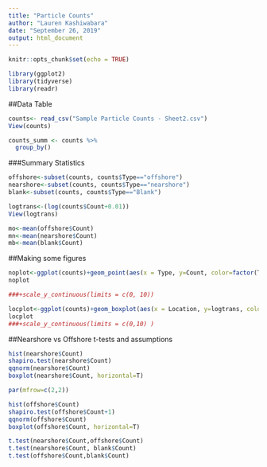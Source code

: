 ```yaml
---
title: "Particle Counts"
author: "Lauren Kashiwabara"
date: "September 26, 2019"
output: html_document
---
```


```r
knitr::opts_chunk$set(echo = TRUE)
```


```r
library(ggplot2)
library(tidyverse)
library(readr)
```

##Data Table
```r
counts<- read_csv("Sample Particle Counts - Sheet2.csv")
View(counts)

counts_summ <- counts %>% 
  group_by()

```

###Summary Statistics
```r
offshore<-subset(counts, counts$Type=="offshore")
nearshore<-subset(counts, counts$Type=="nearshore")
blank<-subset(counts, counts$Type=="Blank")

logtrans<-(log(counts$Count+0.01))
View(logtrans)

mo<-mean(offshore$Count)
mn<-mean(nearshore$Count)
mb<-mean(blank$Count)
```


##Making some figures
```r
noplot<-ggplot(counts)+geom_point(aes(x = Type, y=Count, color=factor(Type)))
noplot

###+scale_y_continuous(limits = c(0, 10))

locplot<-ggplot(counts)+geom_boxplot(aes(x = Location, y=logtrans, color=factor(Type)))
locplot
###+scale_y_continuous(limits = c(0,10) )
```



##Nearshore vs Offshore t-tests and assumptions
```r
hist(nearshore$Count)
shapiro.test(nearshore$Count)
qqnorm(nearshore$Count)
boxplot(nearshore$Count, horizontal=T)

par(mfrow=c(2,2))

hist(offshore$Count)
shapiro.test(offshore$Count+1)
qqnorm(offshore$Count)
boxplot(offshore$Count, horizontal=T)

t.test(nearshore$Count,offshore$Count)
t.test(nearshore$Count, blank$Count)
t.test(offshore$Count,blank$Count)
```